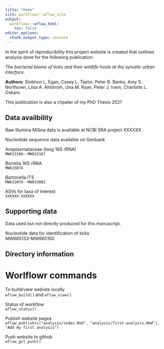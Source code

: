 ```yaml
---
title: "Home"
site: workflowr::wflow_site
output:
  workflowr::wflow_html:
    toc: false
editor_options:
  chunk_output_type: console
---
```


In the spirit of reproducibility this project website is created that outlines analysis done for the following publication:

*The bacterial biome of ticks and their wildlife hosts at the sylvatic urban interface.* 

**Authors**: Siobhon L. Egan, Casey L. Taylor, Peter B. Banks, Amy S. Northover, Liisa A. Ahlstrom, Una M. Ryan, Peter J. Irwin, Charlotte L. Oskam. 

This publication is also a chpater of my PhD Thesis 2021

## Data availbility

Raw Illumina MiSeq data is available at NCBI SRA project XXXXXX

Nucleotide sequence data available on Genbank

Anaplasmataceae (long 16S rRNA)     
`MW633160--MW633167`

Borrelia 16S rRNA      
`MW633074`

Bartonella ITS     
`MW633076--MW633082`

ASVs for taxa of interest    
`XXXXXX-XXXXXX`

## Supporting data

Data used but not directly produced for this manuscript.

Nucleotide data for identification of ticks     
MW665133--MW665150

## Directory information

# Worlflowr commands 

To build/view webiste locally      
`wflow_build()` and `wflow_view()`

Status of workflow      
`wflow_status()`

Publish website pages       
`wflow_publish(c("analysis/index.Rmd", "analysis/first-analysis.Rmd"), "Add my first analysis")`

Push website to github      
`wflow_git_push()`




